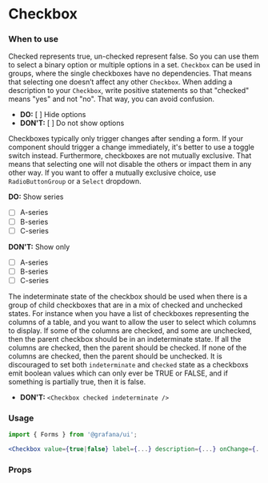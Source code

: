 
<Meta title="MDX|Checkbox" component={Checkbox} />

# Checkbox

### When to use

Checked represents true, un-checked represent false. So you can use them to select a binary option or multiple options in a set. `Checkbox` can be used in groups, where the single checkboxes have no dependencies. That means that selecting one doesn’t affect any other `Checkbox`. When adding a description to your `Checkbox`, write positive statements so that "checked" means "yes" and not "no". That way, you can avoid confusion.

- **DO:** [ ] Hide options
- **DON'T:** [ ] Do not show options

Checkboxes typically only trigger changes after sending a form. If your component should trigger a change immediately, it's better to use a toggle switch instead. Furthermore, checkboxes are not mutually exclusive. That means that selecting one will not disable the others or impact them in any other way. If you want to offer a mutually exclusive choice, use `RadioButtonGroup` or a `Select` dropdown.

**DO:** Show series

- [ ] A-series
- [ ] B-series
- [ ] C-series

**DON'T:** Show only

- [ ] A-series
- [ ] B-series
- [ ] C-series

The indeterminate state of the checkbox should be used when there is a group of child checkboxes that are in a mix of checked and unchecked states. For instance when you have a list of checkboxes representing the columns of a table, and you want to allow the user to select which columns to display. If some of the columns are checked, and some are unchecked, then the parent checkbox should be in an indeterminate state. If all the columns are checked, then the parent should be checked. If none of the columns are checked, then the parent should be unchecked.
It is discouraged to set both `indeterminate` and `checked` state as a checkboxs emit boolean values which can only ever be TRUE or FALSE, and if something is partially true, then it is false.

- **DON'T:** `<Checkbox checked indeterminate />`

### Usage

```jsx
import { Forms } from '@grafana/ui';

<Checkbox value={true|false} label={...} description={...} onChange={...} />
```

### Props

<Props of={Checkbox} />
